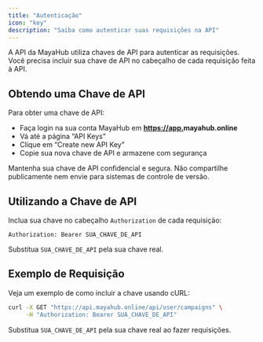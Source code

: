 ```yaml
---
title: "Autenticação"
icon: "key"
description: "Saiba como autenticar suas requisições na API"
---
```


A API da MayaHub utiliza chaves de API para autenticar as requisições. Você precisa incluir sua chave de API no cabeçalho de cada requisição feita à API.

## Obtendo uma Chave de API

Para obter uma chave de API:

- Faça login na sua conta MayaHub em [**https://app.**](https://app.autocalls.ai)**mayahub.online**
- Vá até a página “API Keys”
- Clique em “Create new API Key”
- Copie sua nova chave de API e armazene com segurança

<Warning>
  Mantenha sua chave de API confidencial e segura. Não compartilhe publicamente nem envie para sistemas de controle de versão.
</Warning>

## Utilizando a Chave de API

Inclua sua chave no cabeçalho `Authorization` de cada requisição:

```
Authorization: Bearer SUA_CHAVE_DE_API
```

Substitua `SUA_CHAVE_DE_API` pela sua chave real.

## Exemplo de Requisição

Veja um exemplo de como incluir a chave usando cURL:

```bash
curl -X GET "https://api.mayahub.online/api/user/campaigns" \
     -H "Authorization: Bearer SUA_CHAVE_DE_API"
```

Substitua `SUA_CHAVE_DE_API` pela sua chave real ao fazer requisições.